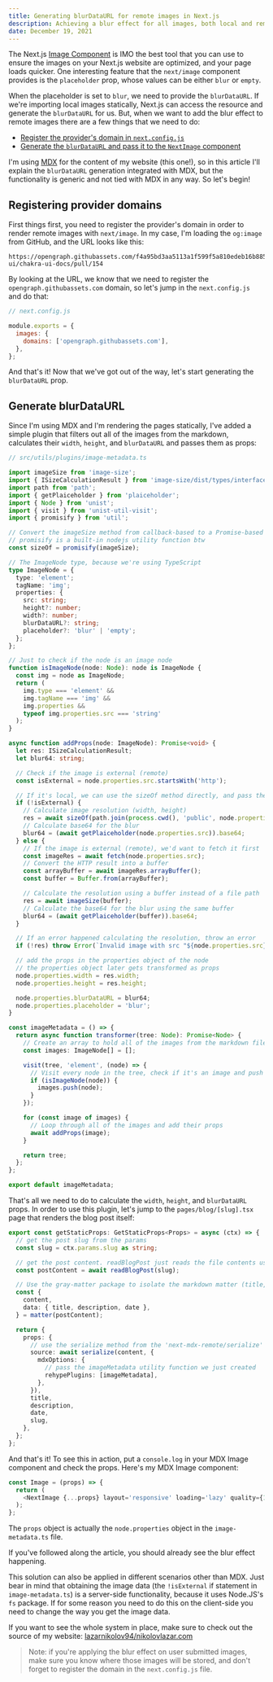 ```yaml
---
title: Generating blurDataURL for remote images in Next.js
description: Achieving a blur effect for all images, both local and remote, using Next.js, MDX and Rehype.
date: December 19, 2021
---
```


The Next.js [Image Component](https://nextjs.org/docs/basic-features/image-optimization) is IMO the best tool that you can use to ensure the images
on your Next.js website are optimized, and your page loads quicker. One interesting feature that the `next/image` component
provides is the `placeholder` prop, whose values can be either `blur` or `empty`.

When the placeholder is set to `blur`, we need to provide the `blurDataURL`. If we're importing local images statically, Next.js
can access the resource and generate the `blurDataURL` for us. But, when we want to add the blur effect to remote images there
are a few things that we need to do:

- [Register the provider's domain in `next.config.js`](#registering-provider-domains)
- [Generate the `blurDataURL` and pass it to the `NextImage` component](#generate-blurdataurl)

I'm using [MDX](https://mdxjs.com/) for the content of my website (this one!), so in this article I'll explain the `blurDataURL`
generation integrated with MDX, but the functionality is generic and not tied with MDX in any way. So let's begin!

## Registering provider domains

First things first, you need to register the provider's domain in order to render remote images with `next/image`. In my case,
I'm loading the `og:image` from GitHub, and the URL looks like this:

```text
https://opengraph.githubassets.com/f4a95bd3aa5113a1f599f5a810edeb16b885f3364b0443dc3c34a02c3290a5d8/chakra-ui/chakra-ui-docs/pull/154
```

By looking at the URL, we know that we need to register the `opengraph.githubassets.com` domain, so let's jump in the `next.config.js`
and do that:

```javascript
// next.config.js

module.exports = {
  images: {
    domains: ['opengraph.githubassets.com'],
  },
};
```

And that's it! Now that we've got out of the way, let's start generating the `blurDataURL` prop.

## Generate blurDataURL

Since I'm using MDX and I'm rendering the pages statically, I've added a simple plugin that filters out all of
the images from the markdown, calculates their `width`, `height`, and `blurDataURL` and passes them as props:

```typescript
// src/utils/plugins/image-metadata.ts

import imageSize from 'image-size';
import { ISizeCalculationResult } from 'image-size/dist/types/interface';
import path from 'path';
import { getPlaiceholder } from 'plaiceholder';
import { Node } from 'unist';
import { visit } from 'unist-util-visit';
import { promisify } from 'util';

// Convert the imageSize method from callback-based to a Promise-based
// promisify is a built-in nodejs utility function btw
const sizeOf = promisify(imageSize);

// The ImageNode type, because we're using TypeScript
type ImageNode = {
  type: 'element';
  tagName: 'img';
  properties: {
    src: string;
    height?: number;
    width?: number;
    blurDataURL?: string;
    placeholder?: 'blur' | 'empty';
  };
};

// Just to check if the node is an image node
function isImageNode(node: Node): node is ImageNode {
  const img = node as ImageNode;
  return (
    img.type === 'element' &&
    img.tagName === 'img' &&
    img.properties &&
    typeof img.properties.src === 'string'
  );
}

async function addProps(node: ImageNode): Promise<void> {
  let res: ISizeCalculationResult;
  let blur64: string;

  // Check if the image is external (remote)
  const isExternal = node.properties.src.startsWith('http');

  // If it's local, we can use the sizeOf method directly, and pass the path of the image
  if (!isExternal) {
    // Calculate image resolution (width, height)
    res = await sizeOf(path.join(process.cwd(), 'public', node.properties.src));
    // Calculate base64 for the blur
    blur64 = (await getPlaiceholder(node.properties.src)).base64;
  } else {
    // If the image is external (remote), we'd want to fetch it first
    const imageRes = await fetch(node.properties.src);
    // Convert the HTTP result into a buffer
    const arrayBuffer = await imageRes.arrayBuffer();
    const buffer = Buffer.from(arrayBuffer);

    // Calculate the resolution using a buffer instead of a file path
    res = await imageSize(buffer);
    // Calculate the base64 for the blur using the same buffer
    blur64 = (await getPlaiceholder(buffer)).base64;
  }

  // If an error happened calculating the resolution, throw an error
  if (!res) throw Error(`Invalid image with src "${node.properties.src}"`);

  // add the props in the properties object of the node
  // the properties object later gets transformed as props
  node.properties.width = res.width;
  node.properties.height = res.height;

  node.properties.blurDataURL = blur64;
  node.properties.placeholder = 'blur';
}

const imageMetadata = () => {
  return async function transformer(tree: Node): Promise<Node> {
    // Create an array to hold all of the images from the markdown file
    const images: ImageNode[] = [];

    visit(tree, 'element', (node) => {
      // Visit every node in the tree, check if it's an image and push it in the images array
      if (isImageNode(node)) {
        images.push(node);
      }
    });

    for (const image of images) {
      // Loop through all of the images and add their props
      await addProps(image);
    }

    return tree;
  };
};

export default imageMetadata;
```

That's all we need to do to calculate the `width`, `height`, and `blurDataURL` props. In order to use this
plugin, let's jump to the `pages/blog/[slug].tsx` page that renders the blog post itself:

```typescript
export const getStaticProps: GetStaticProps<Props> = async (ctx) => {
  // get the post slug from the params
  const slug = ctx.params.slug as string;

  // get the post content. readBlogPost just reads the file contents using fs.readFile(postPath, 'utf8')
  const postContent = await readBlogPost(slug);

  // Use the gray-matter package to isolate the markdown matter (title, description, date) from the content
  const {
    content,
    data: { title, description, date },
  } = matter(postContent);

  return {
    props: {
      // use the serialize method from the 'next-mdx-remote/serialize' package to compile the MDX
      source: await serialize(content, {
        mdxOptions: {
          // pass the imageMetadata utility function we just created
          rehypePlugins: [imageMetadata],
        },
      }),
      title,
      description,
      date,
      slug,
    },
  };
};
```

And that's it! To see this in action, put a `console.log` in your MDX Image component and check the props.
Here's my MDX Image component:

```typescript
const Image = (props) => {
  return (
    <NextImage {...props} layout='responsive' loading='lazy' quality={100} />
  );
};
```

The `props` object is actually the `node.properties` object in the `image-metadata.ts` file.

If you've followed along the article, you should already see the blur effect happening.

This solution can also be applied in different scenarios other than MDX. Just bear in mind that obtaining
the image data (the `!isExternal` if statement in `image-metadata.ts`) is a server-side functionality,
because it uses Node.JS's `fs` package. If for some reason you need to do this on the client-side you
need to change the way you get the image data.

If you want to see the whole system in place, make sure to check out the source of my website: [lazarnikolov94/nikolovlazar.com](https://github.com/lazarnikolov94/nikolovlazar.com)

> Note: if you're applying the blur effect on user submitted images, make sure you know where those images
> will be stored, and don't forget to register the domain in the `next.config.js` file.
